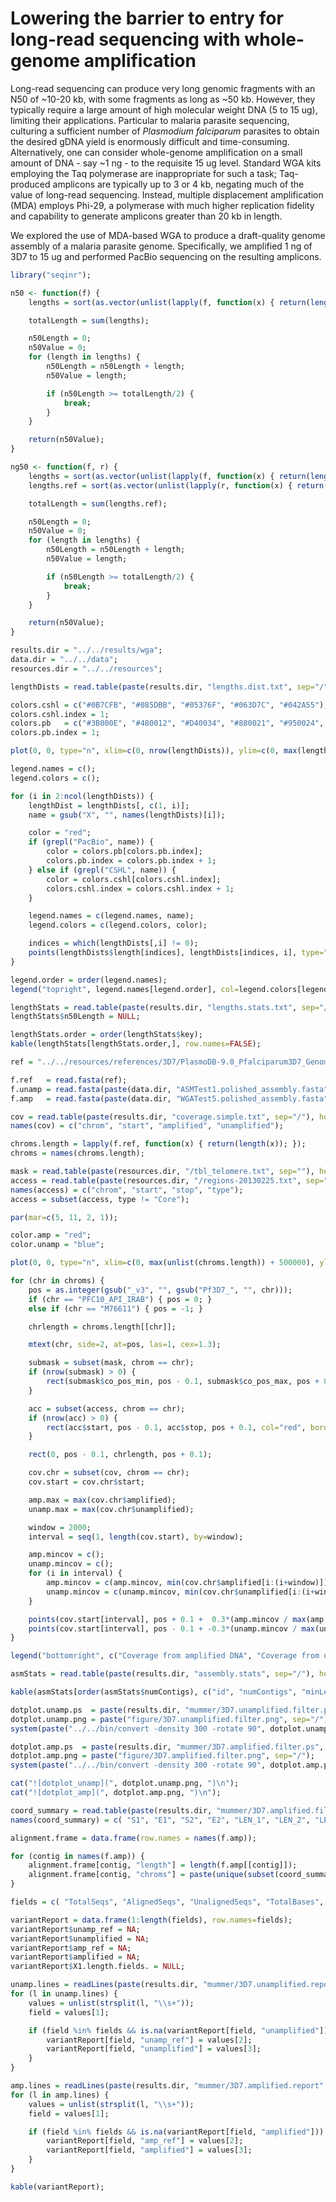 Lowering the barrier to entry for long-read sequencing with whole-genome amplification
==

Long-read sequencing can produce very long genomic fragments with an N50 of ~10-20 kb, with some fragments as long as ~50 kb.  However, they typically require a large amount of high molecular weight DNA (5 to 15 ug), limiting their applications.  Particular to malaria parasite sequencing, culturing a sufficient number of *Plasmodium falciparum* parasites to obtain the desired gDNA yield is enormously difficult and time-consuming.  Alternatively, one can consider whole-genome amplification on a small amount of DNA - say ~1 ng - to the requisite 15 ug level.  Standard WGA kits employing the Taq polymerase are inappropriate for such a task; Taq-produced amplicons are typically up to 3 or 4 kb, negating much of the value of long-read sequencing.  Instead, multiple displacement amplification (MDA) employs Phi-29, a polymerase with much higher replication fidelity and capability to generate amplicons greater than 20 kb in length.

We explored the use of MDA-based WGA to produce a draft-quality genome assembly of a malaria parasite genome.  Specifically, we amplified 1 ng of 3D7 to 15 ug and performed PacBio sequencing on the resulting amplicons.

```r
library("seqinr");

n50 <- function(f) {
    lengths = sort(as.vector(unlist(lapply(f, function(x) { return(length(x)) }))));

    totalLength = sum(lengths);

    n50Length = 0;
    n50Value = 0;
    for (length in lengths) {
        n50Length = n50Length + length;
        n50Value = length;

        if (n50Length >= totalLength/2) {
            break;
        }
    }

    return(n50Value);
}

ng50 <- function(f, r) {
    lengths = sort(as.vector(unlist(lapply(f, function(x) { return(length(x)) }))));
    lengths.ref = sort(as.vector(unlist(lapply(r, function(x) { return(length(x)) }))));

    totalLength = sum(lengths.ref);

    n50Length = 0;
    n50Value = 0;
    for (length in lengths) {
        n50Length = n50Length + length;
        n50Value = length;

        if (n50Length >= totalLength/2) {
            break;
        }
    }

    return(n50Value);
}

results.dir = "../../results/wga";
data.dir = "../../data";
resources.dir = "../../resources";
```

```r
lengthDists = read.table(paste(results.dir, "lengths.dist.txt", sep="/"), header=TRUE, stringsAsFactors=FALSE);

colors.cshl = c("#0B7CFB", "#085DBB", "#05376F", "#063D7C", "#042A55");
colors.cshl.index = 1;
colors.pb   = c("#3B000E", "#480012", "#D40034", "#880021", "#950024", "#6E001B", "#7B001E", "#AE002A");
colors.pb.index = 1;

plot(0, 0, type="n", xlim=c(0, nrow(lengthDists)), ylim=c(0, max(lengthDists[,2:ncol(lengthDists)])), bty="n", xlab="Length (bp)", ylab="Count", cex=1.3, cex.lab=1.3, cex.axis=1.3);

legend.names = c();
legend.colors = c();

for (i in 2:ncol(lengthDists)) {
    lengthDist = lengthDists[, c(1, i)];
    name = gsub("X", "", names(lengthDists)[i]);

    color = "red";
    if (grepl("PacBio", name)) {
        color = colors.pb[colors.pb.index];
        colors.pb.index = colors.pb.index + 1;
    } else if (grepl("CSHL", name)) {
        color = colors.cshl[colors.cshl.index];
        colors.cshl.index = colors.cshl.index + 1;
    }

    legend.names = c(legend.names, name);
    legend.colors = c(legend.colors, color);

    indices = which(lengthDists[,i] != 0);
    points(lengthDists$length[indices], lengthDists[indices, i], type="l", lwd=1, col=color);
}

legend.order = order(legend.names);
legend("topright", legend.names[legend.order], col=legend.colors[legend.order], lwd=3, bty="n");
```

```r
lengthStats = read.table(paste(results.dir, "lengths.stats.txt", sep="/"), header=TRUE, stringsAsFactors=FALSE);
lengthStats$n50Length = NULL;

lengthStats.order = order(lengthStats$key);
kable(lengthStats[lengthStats.order,], row.names=FALSE);
```

```r
ref = "../../resources/references/3D7/PlasmoDB-9.0_Pfalciparum3D7_Genome.sorted.fasta";

f.ref   = read.fasta(ref);
f.unamp = read.fasta(paste(data.dir, "ASMTest1.polished_assembly.fasta", sep="/"));
f.amp   = read.fasta(paste(data.dir, "WGATest5.polished_assembly.fasta", sep="/"));
```

```r
cov = read.table(paste(results.dir, "coverage.simple.txt", sep="/"), header=FALSE, stringsAsFactors=FALSE);
names(cov) = c("chrom", "start", "amplified", "unamplified");
```

```r
chroms.length = lapply(f.ref, function(x) { return(length(x)); });
chroms = names(chroms.length);

mask = read.table(paste(resources.dir, "/tbl_telomere.txt", sep=""), header=TRUE, stringsAsFactors=FALSE);
access = read.table(paste(resources.dir, "/regions-20130225.txt", sep=""), header=FALSE, stringsAsFactors=FALSE);
names(access) = c("chrom", "start", "stop", "type");
access = subset(access, type != "Core");

par(mar=c(5, 11, 2, 1));

color.amp = "red";
color.unamp = "blue";

plot(0, 0, type="n", xlim=c(0, max(unlist(chroms.length)) + 500000), ylim=c(-2, length(chroms.length) + 1), bty="n", xlab="Length (bp)", ylab="", yaxt="n", cex=1.3, cex.axis=1.3, cex.lab=1.3);

for (chr in chroms) {
    pos = as.integer(gsub("_v3", "", gsub("Pf3D7_", "", chr)));
    if (chr == "PFC10_API_IRAB") { pos = 0; }
    else if (chr == "M76611") { pos = -1; }

    chrlength = chroms.length[[chr]];

    mtext(chr, side=2, at=pos, las=1, cex=1.3);

    submask = subset(mask, chrom == chr);
    if (nrow(submask) > 0) {
        rect(submask$co_pos_min, pos - 0.1, submask$co_pos_max, pos + 0.1, col="gray", border=NA);
    }

    acc = subset(access, chrom == chr);
    if (nrow(acc) > 0) {
        rect(acc$start, pos - 0.1, acc$stop, pos + 0.1, col="red", border=NA);
    }

    rect(0, pos - 0.1, chrlength, pos + 0.1);

    cov.chr = subset(cov, chrom == chr);
    cov.start = cov.chr$start;

    amp.max = max(cov.chr$amplified);
    unamp.max = max(cov.chr$unamplified);

    window = 2000;
    interval = seq(1, length(cov.start), by=window);

    amp.mincov = c();
    unamp.mincov = c();
    for (i in interval) {
        amp.mincov = c(amp.mincov, min(cov.chr$amplified[i:(i+window)]));
        unamp.mincov = c(unamp.mincov, min(cov.chr$unamplified[i:(i+window)]));
    }

    points(cov.start[interval], pos + 0.1 +  0.3*(amp.mincov / max(amp.mincov, na.rm=TRUE)), type="l", col=color.amp, lwd=0.5);
    points(cov.start[interval], pos - 0.1 + -0.3*(unamp.mincov / max(unamp.mincov, na.rm=TRUE)), type="l", col=color.unamp, lwd=0.5);
}

legend("bottomright", c("Coverage from amplified DNA", "Coverage from unamplified DNA"), col=c(color.amp, color.unamp), lwd=2, bty="n");
```

```r
asmStats = read.table(paste(results.dir, "assembly.stats", sep="/"), header=TRUE);

kable(asmStats[order(asmStats$numContigs), c("id", "numContigs", "minLength", "maxLength", "n50", "ng50", "totalSequence")], row.names=FALSE);
```

```r
dotplot.unamp.ps  = paste(results.dir, "mummer/3D7.unamplified.filter.ps", sep="/");
dotplot.unamp.png = paste("figure/3D7.unamplified.filter.png", sep="/");
system(paste("../../bin/convert -density 300 -rotate 90", dotplot.unamp.ps, dotplot.unamp.png));

dotplot.amp.ps  = paste(results.dir, "mummer/3D7.amplified.filter.ps", sep="/");
dotplot.amp.png = paste("figure/3D7.amplified.filter.png", sep="/");
system(paste("../../bin/convert -density 300 -rotate 90", dotplot.amp.ps, dotplot.amp.png));

cat("![dotplot_unamp](", dotplot.unamp.png, ")\n");
cat("![dotplot_amp](", dotplot.amp.png, ")\n");
```

```r
coord_summary = read.table(paste(results.dir, "mummer/3D7.amplified.filter.filter.coord_summary", sep="/"), header=FALSE, stringsAsFactors=FALSE);
names(coord_summary) = c( "S1", "E1", "S2", "E2", "LEN_1", "LEN_2", "LEN_R", "LEN_Q", "COV_R", "COV_Q", "CHROM", "CONTIG" );

alignment.frame = data.frame(row.names = names(f.amp));

for (contig in names(f.amp)) {
    alignment.frame[contig, "length"] = length(f.amp[[contig]]);
    alignment.frame[contig, "chroms"] = paste(unique(subset(coord_summary, CONTIG == contig)$CHROM), collapse=", ");
}
```

```r
fields = c( "TotalSeqs", "AlignedSeqs", "UnalignedSeqs", "TotalBases", "AlignedBases", "UnalignedBases", "Breakpoints", "Relocations", "Translocations", "Inversions", "Insertions", "InsertionSum", "InsertionAvg", "TandemIns", "TandemInsSum", "TandemInsAvg", "TotalSNPs", "AT", "AC", "AG", "TA", "TC", "TG", "CA", "CT", "CG", "GA", "GT", "GC", "TotalIndels", "A.", "T.", "C.", "G.", ".A", ".T", ".C", ".G" );

variantReport = data.frame(1:length(fields), row.names=fields);
variantReport$unamp_ref = NA;
variantReport$unamplified = NA;
variantReport$amp_ref = NA;
variantReport$amplified = NA;
variantReport$X1.length.fields. = NULL;

unamp.lines = readLines(paste(results.dir, "mummer/3D7.unamplified.report", sep="/"));
for (l in unamp.lines) {
    values = unlist(strsplit(l, "\\s+"));
    field = values[1];

    if (field %in% fields && is.na(variantReport[field, "unamplified"])) {
        variantReport[field, "unamp_ref"] = values[2];
        variantReport[field, "unamplified"] = values[3];
    }
}

amp.lines = readLines(paste(results.dir, "mummer/3D7.amplified.report", sep="/"));
for (l in amp.lines) {
    values = unlist(strsplit(l, "\\s+"));
    field = values[1];

    if (field %in% fields && is.na(variantReport[field, "amplified"])) {
        variantReport[field, "amp_ref"] = values[2];
        variantReport[field, "amplified"] = values[3];
    }
}

kable(variantReport);
```
